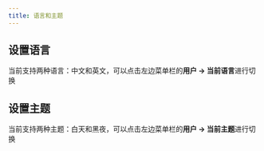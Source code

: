 ```yaml
---
title: 语言和主题
---
```



## 设置语言
当前支持两种语言：中文和英文，可以点击左边菜单栏的**用户 -> 当前语言**进行切换

## 设置主题
当前支持两种主题：白天和黑夜，可以点击左边菜单栏的**用户 -> 当前主题**进行切换

